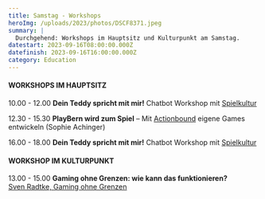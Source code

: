 ```yaml
---
title: Samstag - Workshops
heroImg: /uploads/2023/photos/DSCF8371.jpeg
summary: |
  Durchgehend: Workshops im Hauptsitz und Kulturpunkt am Samstag.
datestart: 2023-09-16T08:00:00.000Z
datefinish: 2023-09-16T16:00:00.000Z
category: Education
---
```


#### WORKSHOPS IM HAUPTSITZ

10.00 - 12.00
&#x9;**Dein Teddy spricht mit mir!** 	Chatbot Workshop mit [Spielkultur](https://spielkultur.ch/)

12.30 - 15.30
&#x9;**PlayBern wird zum Spiel** – Mit [Actionbound](https://de.actionbound.com/) eigene Games entwickeln (Sophie Achinger)

16.00 - 18.00
&#x9;**Dein Teddy spricht mit mir!** Chatbot Workshop mit [Spielkultur](https://spielkultur.ch/)

#### WORKSHOP IM KULTURPUNKT

13.00 - 15.00
&#x9;**Gaming ohne Grenzen:  wie kann das funktionieren?** \
&#x9;[Sven Radtke, Gaming ohne Grenzen](https://gaming-ohne-grenzen.de/)
